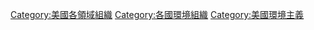 [[Category:美國各領域組織|Category:美國各領域組織]]
[[Category:各國環境組織|Category:各國環境組織]]
[[Category:美國環境主義|Category:美國環境主義]]